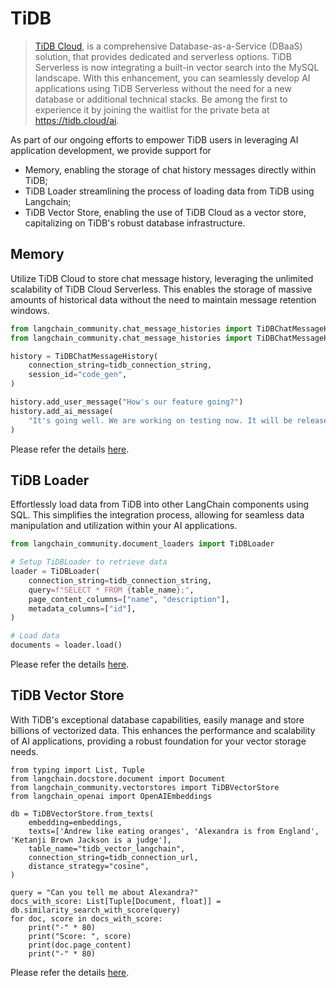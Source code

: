# TiDB

> [TiDB Cloud](https://tidbcloud.com/), is a comprehensive Database-as-a-Service (DBaaS) solution, that provides dedicated and serverless options. TiDB Serverless is now integrating a built-in vector search into the MySQL landscape. With this enhancement, you can seamlessly develop AI applications using TiDB Serverless without the need for a new database or additional technical stacks. Be among the first to experience it by joining the waitlist for the private beta at https://tidb.cloud/ai.

As part of our ongoing efforts to empower TiDB users in leveraging AI application development, we provide support for

- Memory, enabling the storage of chat history messages directly within TiDB;
- TiDB Loader  streamlining the process of loading data from TiDB using Langchain;
- TiDB Vector Store, enabling the use of TiDB Cloud as a vector store, capitalizing on TiDB's robust database infrastructure.


## Memory

Utilize TiDB Cloud to store chat message history, leveraging the unlimited scalability of TiDB Cloud Serverless. This enables the storage of massive amounts of historical data without the need to maintain message retention windows.

```python
from langchain_community.chat_message_histories import TiDBChatMessageHistory
from langchain_community.chat_message_histories import TiDBChatMessageHistory

history = TiDBChatMessageHistory(
    connection_string=tidb_connection_string,
    session_id="code_gen",
)

history.add_user_message("How's our feature going?")
history.add_ai_message(
    "It's going well. We are working on testing now. It will be released in Feb."
)
```

Please refer the details [here](/docs/integrations/memory/tidb_chat_message_history).

## TiDB Loader

Effortlessly load data from TiDB into other LangChain components using SQL. This simplifies the integration process, allowing for seamless data manipulation and utilization within your AI applications.

```python
from langchain_community.document_loaders import TiDBLoader

# Setup TiDBLoader to retrieve data
loader = TiDBLoader(
    connection_string=tidb_connection_string,
    query=f"SELECT * FROM {table_name};",
    page_content_columns=["name", "description"],
    metadata_columns=["id"],
)

# Load data
documents = loader.load()
```

Please refer the details [here](docs/docs/integrations/document_loaders/tidb.ipynb).

## TiDB Vector Store

With TiDB's exceptional database capabilities, easily manage and store billions of vectorized data. This enhances the performance and scalability of AI applications, providing a robust foundation for your vector storage needs.

```
from typing import List, Tuple
from langchain.docstore.document import Document
from langchain_community.vectorstores import TiDBVectorStore
from langchain_openai import OpenAIEmbeddings

db = TiDBVectorStore.from_texts(
    embedding=embeddings,
    texts=['Andrew like eating oranges', 'Alexandra is from England', 'Ketanji Brown Jackson is a judge'],
    table_name="tidb_vector_langchain",
    connection_string=tidb_connection_url,
    distance_strategy="cosine",
)

query = "Can you tell me about Alexandra?"
docs_with_score: List[Tuple[Document, float]] = db.similarity_search_with_score(query)
for doc, score in docs_with_score:
    print("-" * 80)
    print("Score: ", score)
    print(doc.page_content)
    print("-" * 80)
```

Please refer the details [here](docs/docs/integrations/vectorstores/tidb_vector.ipynb).
